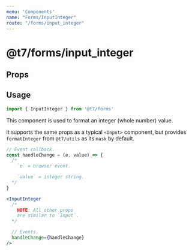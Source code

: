```yaml
---
menu: 'Components'
name: "Forms/InputInteger"
route: "/forms/input_integer"
---
```



# @t7/forms/input_integer

## Props

<PropsTable of={InputInteger} />

## Usage

```js
import { InputInteger } from '@t7/forms'
```

This component is used to format an integer (whole number) value.

It supports the same props as a typical `<Input>` component, but provides `formatInteger` from `@t7/utils` as its `mask` by default.

```js
// Event callback.
const handleChange = (e, value) => {
  /*
    `e` = browser event.

    `value` = integer string.
  */
}
```

```jsx
<InputInteger
  /*
    NOTE: All other props
    are similar to `Input`.
  */

  // Events.
  handleChange={handleChange}
/>
```
